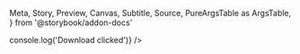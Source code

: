   Meta,
  Story,
  Preview,
  Canvas,
  Subtitle,
  Source,
  PureArgsTable as ArgsTable,
} from '@storybook/addon-docs'

<Meta title="components/Modal/DownloadModal" />

<Canvas isExpanded>
  <Story name="Default">
    <ModalContainer
      Modal={DownloadModal}
      open
    />
  </Story>
</Canvas>

<Canvas>
  <Story name="With custom title">
    <ModalContainer
      Modal={DownloadModal}
      open
      title="Custom Download Title"
    />
  </Story>
</Canvas>

<Canvas>
  <Story name="With custom description">
    <ModalContainer
      Modal={DownloadModal}
      open
      description="Custom download description text"
    />
  </Story>
</Canvas>

<Canvas>
  <Story name="With custom button label">
    <ModalContainer
      Modal={DownloadModal}
      open
      buttonLabel="Download Now"
    />
  </Story>
</Canvas>

<Canvas>
  <Story name="With custom download handler">
    <ModalContainer
      Modal={DownloadModal}
      open
      onDownloadClick={() => console.log('Download clicked')}
    />
  </Story>
</Canvas>